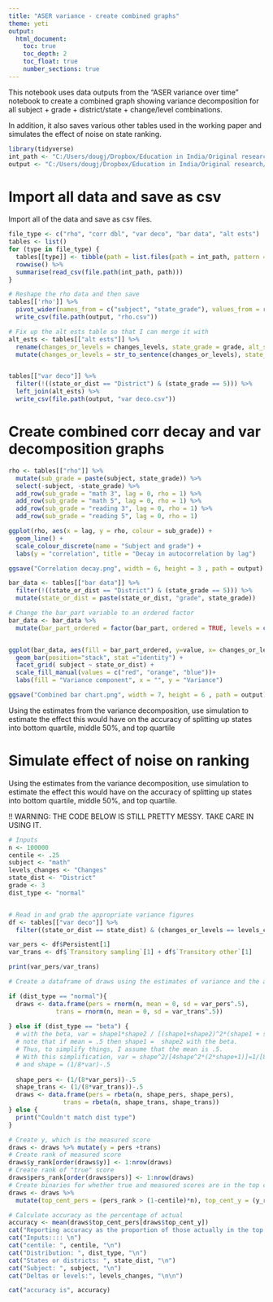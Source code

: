 ---
title: "ASER variance - create combined graphs"
theme: yeti
output: 
  html_document:
    toc: true
    toc_depth: 2
    toc_float: true
    number_sections: true
---

This notebook uses data outputs from the "ASER variance over time" notebook to create a combined graph showing variance decomposition for all subject + grade + district/state + change/level combinations.

In addition, it also saves various other tables used in the working paper and simulates the effect of noise on state ranking.

```{r setup}
library(tidyverse)
int_path <- "C:/Users/dougj/Dropbox/Education in India/Original research/aservnas/figures/intermediate"
output <- "C:/Users/dougj/Dropbox/Education in India/Original research/aservnas/figures"
```

# Import all data and save as csv

Import all of the data and save as csv files.

```{r, results='hide'}
file_type <- c("rho", "corr dbl", "var deco", "bar data", "alt ests")
tables <- list()
for (type in file_type) {
  tables[[type]] <- tibble(path = list.files(path = int_path, pattern = type)) %>% 
  rowwise() %>% 
  summarise(read_csv(file.path(int_path, path))) 
}

# Reshape the rho data and then save
tables[['rho']] %>% 
  pivot_wider(names_from = c("subject", "state_grade"), values_from = rho) %>% 
  write_csv(file.path(output, "rho.csv"))

# Fix up the alt ests table so that I can merge it with 
alt_ests <- tables[["alt ests"]] %>% 
  rename(changes_or_levels = changes_levels, state_grade = grade, alt_share_persist = share_persist, alt_share_sampling = share_sampling, alt_share_other = share_other) %>% 
  mutate(changes_or_levels = str_to_sentence(changes_or_levels), state_or_dist = "State")


tables[["var deco"]] %>% 
  filter(!((state_or_dist == "District") & (state_grade == 5))) %>% 
  left_join(alt_ests) %>% 
  write_csv(file.path(output, "var deco.csv"))
```

# Create combined corr decay and var decomposition graphs
```{r}
rho <- tables[["rho"]] %>% 
  mutate(sub_grade = paste(subject, state_grade)) %>% 
  select(-subject, -state_grade) %>% 
  add_row(sub_grade = "math 3", lag = 0, rho = 1) %>% 
  add_row(sub_grade = "math 5", lag = 0, rho = 1) %>% 
  add_row(sub_grade = "reading 3", lag = 0, rho = 1) %>% 
  add_row(sub_grade = "reading 5", lag = 0, rho = 1)

ggplot(rho, aes(x = lag, y = rho, colour = sub_grade)) + 
  geom_line() +
  scale_colour_discrete(name = "Subject and grade") +
  labs(y = "correlation", title = "Decay in autocorrelation by lag") 

ggsave("Correlation decay.png", width = 6, height = 3 , path = output)

bar_data <- tables[["bar data"]] %>% 
  filter(!((state_or_dist == "District") & (state_grade == 5))) %>% 
  mutate(state_or_dist = paste(state_or_dist, "grade", state_grade))

# Change the bar_part variable to an ordered factor
bar_data <- bar_data %>%
  mutate(bar_part_ordered = factor(bar_part, ordered = TRUE, levels = c("Transitory other","Transitory sampling", "Persistent")))


ggplot(bar_data, aes(fill = bar_part_ordered, y=value, x= changes_or_levels)) +
  geom_bar(position="stack", stat ="identity") +
  facet_grid( subject ~ state_or_dist) + 
  scale_fill_manual(values = c("red", "orange", "blue"))+
  labs(fill = "Variance component", x = "", y = "Variance") 

ggsave("Combined bar chart.png", width = 7, height = 6 , path = output)
```
Using the estimates from the variance decomposition, use simulation to estimate the effect this would have on the accuracy of splitting up states into bottom quartile, middle 50%, and top quartile


# Simulate effect of noise on ranking

Using the estimates from the variance decomposition, use simulation to estimate the effect this would have on the accuracy of splitting up states into bottom quartile, middle 50%, and top quartile.

!! WARNING: THE CODE BELOW IS STILL PRETTY MESSY. TAKE CARE IN USING IT.


```{r}

# Inputs
n <- 100000
centile <- .25
subject <- "math"
levels_changes <- "Changes"
state_dist <- "District"
grade <- 3
dist_type <- "normal"


# Read in and grab the appropriate variance figures
df <- tables[["var deco"]] %>% 
  filter((state_or_dist == state_dist) & (changes_or_levels == levels_changes) & (state_grade == grade))

var_pers <- df$Persistent[1]
var_trans <- df$`Transitory sampling`[1] + df$`Transitory other`[1]

print(var_pers/var_trans)
```


```{r}

# Create a dataframe of draws using the estimates of variance and the appropriate distribution type

if (dist_type == "normal"){
  draws <- data.frame(pers = rnorm(n, mean = 0, sd = var_pers^.5),
             trans = rnorm(n, mean = 0, sd = var_trans^.5))
  
} else if (dist_type == "beta") {
  # with the beta, var = shape1*shape2 / [(shape1+shape2)^2*(shape1 + shape2 + 1)]
  # note that if mean = .5 then shape1 =  shape2 with the beta.  
  # Thus, to simplify things, I assume that the mean is .5.
  # With this simplification, var = shape^2/[4shape^2*(2*shape+1)]=1/[8*shape+4]
  # and shape = (1/8*var)-.5
    
  shape_pers <- (1/(8*var_pers))-.5
  shape_trans <- (1/(8*var_trans))-.5
  draws <- data.frame(pers = rbeta(n, shape_pers, shape_pers),
               trans = rbeta(n, shape_trans, shape_trans))
} else {
  print("Couldn't match dist type")
}

# Create y, which is the measured score
draws <- draws %>% mutate(y = pers +trans)
# Create rank of measured score
draws$y_rank[order(draws$y)] <- 1:nrow(draws)
# Create rank of "true" score
draws$pers_rank[order(draws$pers)] <- 1:nrow(draws)
# Create binaries for whether true and measured scores are in the top centile
draws <- draws %>%
  mutate(top_cent_pers = (pers_rank > (1-centile)*n), top_cent_y = (y_rank > (1-centile)*n))

# Calculate accuracy as the percentage of actual 
accuracy <- mean(draws$top_cent_pers[draws$top_cent_y])
cat("Reporting accuracy as the proportion of those actually in the top centile which would be ranked as being in the top centile.\n\n")
cat("Inputs:::: \n")
cat("centile: ", centile, "\n")
cat("Distribution: ", dist_type, "\n")
cat("States or districts: ", state_dist, "\n")
cat("Subject: ", subject, "\n")
cat("Deltas or levels:", levels_changes, "\n\n")

cat("accuracy is", accuracy)

```




